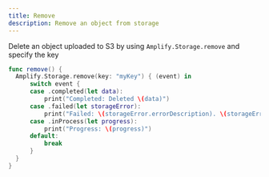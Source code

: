 ```yaml
---
title: Remove
description: Remove an object from storage
---
```


Delete an object uploaded to S3 by using `Amplify.Storage.remove` and specify the key

```swift
func remove() {
  Amplify.Storage.remove(key: "myKey") { (event) in
      switch event {
      case .completed(let data):
          print("Completed: Deleted \(data)")
      case .failed(let storageError):
          print("Failed: \(storageError.errorDescription). \(storageError.recoverySuggestion)")
      case .inProcess(let progress):
          print("Progress: \(progress)")
      default:
          break
      }
  }
}
```
